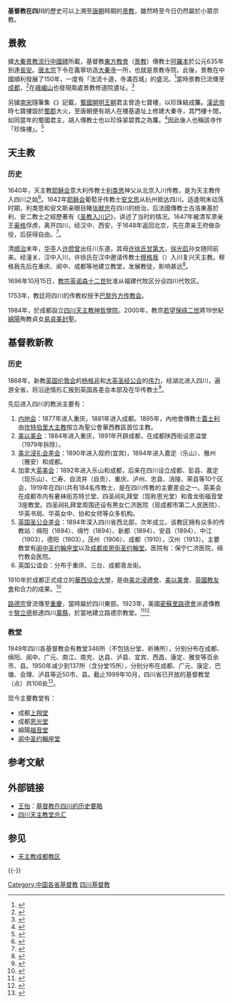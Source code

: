 {{multiple image
 | align = right
 | direction = vertical
 | width = 250
 | image1 = 平安桥主教座堂.JPG
 | caption1 = [[平安橋主教座堂|成都聖母無染原罪主教座堂]]{{small|（[[中國天主教|天主教]]）}}
 | image2 = St John's Cathedral, Paoning.jpg
 | caption2 = [[閬中聖約翰座堂|閬中聖約翰主教座堂]]{{small|（[[中華聖公會|聖公會]]）}}
}}

'''基督教在四川'''的歷史可以上溯至[[唐朝|唐朝]]時期的[[景教|景教]]，雖然時至今日仍然屬於小眾宗教。

==景教==
據[[大秦景教流行中國碑|大秦景教流行中國碑]]所載，基督教[[東方教會|東方教會]]（[[景教|景教]]）傳教士[[阿羅本|阿羅本]]於公元635年到達[[長安|長安]]。[[唐太宗|唐太宗]]下令在義寧坊造[[大秦寺|大秦寺]]一所，也就是景教寺院。此後，景教在中國順利發展了150年，一度有「法流十道，寺滿百城」的盛況。<ref>{{cite book |author=吳昶興 |date=2015年5月29日 |title=《眞常之道：唐代基督教歷史與文獻研究》 |series=基督教學術叢書/論著系列 |volume=11 |url=https://books.google.com/books?id=x70uDwAAQBAJ&pg=PA268&lpg=PA268&dq=%E6%B3%95%E6%B5%81%E5%8D%81%E9%81%93+%E5%AF%BA%E6%BB%BF%E7%99%BE%E5%9F%8E&source=bl&ots=L69t0owxNT&sig=0-QTxE13qqJ0Ze0WEStDu4iIayc&hl=en&sa=X&ved=0ahUKEwjzxO-CkfXbAhVH1xQKHaaxBBgQ6AEIRzAF#v=onepage&q=%E6%B3%95%E6%B5%81%E5%8D%81%E9%81%93%20%E5%AF%BA%E6%BB%BF%E7%99%BE%E5%9F%8E&f=false |location=新北市 |publisher=台灣基督教文藝出版社 |page={{p.|268}} |isbn=978-986-61-3129-5 |access-date=2021年6月10日 |archive-date=2020年3月27日 |archive-url=https://web.archive.org/web/20200327193609/https://books.google.com/books?id=x70uDwAAQBAJ&pg=PA268&lpg=PA268&dq=%E6%B3%95%E6%B5%81%E5%8D%81%E9%81%93%2B%E5%AF%BA%E6%BB%BF%E7%99%BE%E5%9F%8E&source=bl&ots=L69t0owxNT&sig=0-QTxE13qqJ0Ze0WEStDu4iIayc&hl=en&sa=X&ved=0ahUKEwjzxO-CkfXbAhVH1xQKHaaxBBgQ6AEIRzAF#v=onepage&q=%E6%B3%95%E6%B5%81%E5%8D%81%E9%81%93%20%E5%AF%BA%E6%BB%BF%E7%99%BE%E5%9F%8E&f=false |dead-url=no }}</ref>當時景教已流傳至[[成都|成都]]，<ref>{{cite book |editor-last1=Li |editor-first1=Tang |editor-last2=Winkler |editor-first2=Dietmar W. |date=2016 |title=''Winds of Jingjiao'' |url=https://books.google.com/books?id=oI2CDQAAQBAJ&q=nestorian+church+in+chengdu&pg=PA261 |language=en |series="orientalia – patristica – oecumenica" series ({{vol.|9}}) |location=Münster |publisher=LIT Verlag |page={{p.|261}} |isbn=9783643907547 |access-date=2021-06-10 |archive-date=2021-06-16 |archive-url=https://web.archive.org/web/20210616115725/https://books.google.com/books?id=oI2CDQAAQBAJ&q=nestorian+church+in+chengdu&pg=PA261 |dead-url=no }}</ref>在[[峨嵋山|峨嵋山]]也發現兩處景教修道院遺址。<ref>{{cite book |last=Baumer |first=Christoph |date=2016 |title=''The Church of the East: An Illustrated History of Assyrian Christianity'' |url=https://books.google.com/books?id=CSXXjwEACAAJ |language=en |location=London |publisher=I. B. Tauris |page={{p.|183}} |isbn=978-1-78453-683-1 |edition=New Edition |access-date=2021-06-10 |archive-date=2021-06-17 |archive-url=https://web.archive.org/web/20210617100317/https://books.google.com/books?id=CSXXjwEACAAJ |dead-url=no }}</ref>

另據[[南宋|南宋]]隨筆集《{{link-de|能改齋漫錄|Nenggai zhai manlu}}》記載，[[古蜀|蜀國]][[開明_(蜀國)|開明王朝]]君主曾造七寶樓，以珍珠結成簾。[[漢武帝|漢武帝]]時七寶樓毀於[[蜀郡|蜀郡]]大火，至唐朝便有胡人在樓基遺址上修建大秦寺，其門樓十間，如同當年的蜀國君主，胡人傳教士也以珍珠翠碧貫之為簾。<ref>{{cite book |author=吳曾 |date=1843 |title=《能改齋漫錄》 |url=https://books.google.com/books?id=A3UqAAAAYAAJ&pg=PP833&lpg=PP833&dq=%E8%B6%99%E6%B8%85%E7%8D%BB+%E8%9C%80%E9%83%A1%E6%95%85%E4%BA%8B&source=bl&ots=QitM9-aN2p&sig=ACfU3U3SwWWa31FUN_af6Mvj9IugpjIIMQ&hl=en&sa=X&ved=2ahUKEwjMvpKd9IXxAhWD3YUKHRSWB-oQ6AEwBnoECBEQAw#v=onepage&q=%E8%B6%99%E6%B8%85%E7%8D%BB%20%E8%9C%80%E9%83%A1%E6%95%85%E4%BA%8B&f=false |access-date=2021-06-10 |archive-date=2021-06-07 |archive-url=https://web.archive.org/web/20210607171922/https://books.google.com/books?id=A3UqAAAAYAAJ&pg=PP833&lpg=PP833&dq=%E8%B6%99%E6%B8%85%E7%8D%BB+%E8%9C%80%E9%83%A1%E6%95%85%E4%BA%8B&source=bl&ots=QitM9-aN2p&sig=ACfU3U3SwWWa31FUN_af6Mvj9IugpjIIMQ&hl=en&sa=X&ved=2ahUKEwjMvpKd9IXxAhWD3YUKHRSWB-oQ6AEwBnoECBEQAw#v=onepage&q=%E8%B6%99%E6%B8%85%E7%8D%BB%20%E8%9C%80%E9%83%A1%E6%95%85%E4%BA%8B&f=false |dead-url=no }}</ref>因此後人也稱該寺作「珍珠樓」。<ref>{{cite book |author=黃彼得 |date=2006-05-01 |title=《認識基督教史略: 二千年教會史簡介》 |url=https://books.google.com/books?id=Ies3AwAAQBAJ&pg=PA216&lpg=PA216&dq=%E6%88%90%E9%83%BD%E6%99%AF%E6%95%99%E7%8F%8D%E7%8F%A0%E6%A8%93&source=bl&ots=vLq0ap_bXn&sig=ACfU3U3cn57hXUHD0jAqSjhnhUEQSNhjEg&hl=en&sa=X&ved=2ahUKEwigs4DhiYbxAhUTa8AKHbSFDWcQ6AEwDnoECCYQAw#v=onepage&q=%E6%88%90%E9%83%BD%E6%99%AF%E6%95%99%E7%8F%8D%E7%8F%A0%E6%A8%93&f=false |location=香港 |publisher=金燈臺出版社 |page={{p.|216}} |isbn=9789627597469 |access-date=2021-06-10 |archive-date=2021-06-19 |archive-url=https://web.archive.org/web/20210619040102/https://books.google.com/books?id=Ies3AwAAQBAJ&pg=PA216&lpg=PA216&dq=%E6%88%90%E9%83%BD%E6%99%AF%E6%95%99%E7%8F%8D%E7%8F%A0%E6%A8%93&source=bl&ots=vLq0ap_bXn&sig=ACfU3U3cn57hXUHD0jAqSjhnhUEQSNhjEg&hl=en&sa=X&ved=2ahUKEwigs4DhiYbxAhUTa8AKHbSFDWcQ6AEwDnoECCYQAw#v=onepage&q=%E6%88%90%E9%83%BD%E6%99%AF%E6%95%99%E7%8F%8D%E7%8F%A0%E6%A8%93&f=false |dead-url=no }}</ref>

==天主教==
{{中國天主教}}
===历史===
1640年，天主教[[耶稣会|耶稣会]]意大利传教士[[利类思|利类思]]神父从北京入川传教，是为天主教传入四川之始<ref>{{Cite web |url=http://www.scsti.ac.cn/sc/ds1.html |title=四川大事记 |accessdate=2009-03-01 |archive-date=2007-08-08 |archive-url=https://web.archive.org/web/20070808004300/http://www.scsti.ac.cn/sc/ds1.html |dead-url=yes }}</ref>。1642年[[耶稣会|耶稣会]]葡萄牙传教士[[安文思|安文思]]从杭州抵达四川。适逢明末动荡时期，利类思和安文斯亲眼目睹[[张献忠|张献忠]]在四川的统治，后法國傳教士古洛東基於利、安二教士之經歷著有《[[圣教入川记|圣教入川记]]》，讲述了当时的情况。1647年被清军肃亲王[[豪格|豪格]]俘虏，离开四川，经汉中、西安，于1648年返回北京，先在肃亲王府做杂役，后获得自由。<ref>{{Cite web |url=http://archives.catholic.org.hk/books/author/luigi.htm |title=利類思生平 |accessdate=2009-03-01 |archive-date=2009-05-03 |archive-url=https://web.archive.org/web/20090503080110/http://archives.catholic.org.hk/books/author/luigi.htm |dead-url=no }}</ref>。

清[[顺治|顺治]]末年，[[华亭|华亭]]人[[许缵曾|许缵曾]]出任川东道，其母[[許徐甘第大|许徐氏甘第大]]，[[徐光启|徐光启]]孙女随同前来。经潼关、汉中入川，许徐氏在汉中邀请传教士[[穆格我|穆格我]]（{{lang|en|Claudius Motel}}）入川复兴天主教。穆格我先后在重庆、阆中、成都等地建立教堂，发展教徒，影响甚远<ref>{{Cite web |url=http://www.daoism.cn/up/zjxyj/2000/1/tzr.htm |title=秦和平：清代中叶四川官绅士民对天主教认识之认识 |accessdate=2009-03-01 |archive-date=2010-12-05 |archive-url=https://web.archive.org/web/20101205135857/http://www.daoism.cn/up/zjxyj/2000/1/tzr.htm |dead-url=yes }}</ref>。

1696年10月15日，[[教宗|教宗]][[英诺森十二世|英诺森十二世]]批准从福建代牧区分设四川代牧区。

1753年，教廷将四川的传教权授予[[巴黎外方传教会|巴黎外方传教会]]。

1984年，於成都設立[[四川天主教神哲學院|四川天主教神哲學院]]。2000年，教宗[[若望保祿二世|若望保祿二世]]將19世紀[[綿陽|綿陽]]殉教貞女[[易貞美|易貞美]][[封聖|封聖]]。

==基督教新教==
===历史===
1868年，新教[[英国伦敦会|英国伦敦会]]的[[杨格非|杨格非]]和[[大英圣经公会|大英圣经公会]]的[[偉烈亞力|伟力]]，经湖北进入四川，遍游全省，将沿途情形汇报到英国各差会本部及在华传教士<ref>{{Cite web |url=http://www.observechina.net/info/ArtShow.asp?ID=45087 |title=王怡：基督教在四川的历史要略 |access-date=2009-03-01 |archive-url=https://web.archive.org/web/20090103234421/http://www.observechina.net/info/ArtShow.asp?ID=45087 |archive-date=2009-01-03 |dead-url=yes }}</ref>。

先后进入四川的教派主要有：
#[[内地会|内地会]]：1877年进入重庆，1881年进入成都。1895年，內地會傳教士[[蓋士利|蓋士利]]由[[坎特伯里大主教|坎特伯里大主教]]按立為聖公會華西教區首位主教。
#[[美以美会|美以美会]]：1884年进入重庆，1891年开辟成都，在成都陕西街设恩溢堂（1979年拆除）。
#[[美北浸礼会差会|美北浸礼会差会]]：1890年进入叙府(宜宾)，1894年进入嘉定（乐山）、雅州（雅安）和成都。
#加拿大[[英美会|英美会]]：1892年进入乐山和成都，后来在四川设立成都、彭县、嘉定（现乐山）、仁寿、自流井（自贡）、重庆、泸州、忠县、涪陵、荣县等10个区会，1919年在四川共有184名传教士，是在四川传教的主要差会之一。英美会在成都市内有暑袜街苏特兰堂、四圣祠礼拜堂（现称恩光堂）和青龙街福音堂3座教堂。四圣祠礼拜堂周围还设有男女仁济医院（现成都市第二人民医院）、华英书局、华英女中、协和女师等众多机构。
#[[英国圣公会差会_(1799年建立)|英国圣公会差会]]：1894年深入四川省西北部，次年成立{{link-en|聖公會華西教區|Diocese of Western China|華西教區}}。该教区拥有众多的传教站：绵阳（1894）、绵竹（1894）、新都（1894）、安县（1894）、中江（1903），德阳（1903），茂州（1906）、成都（1910），汉州（1913）。主要教堂有[[阆中圣约翰座堂|阆中圣约翰座堂]]以及[[上翔堂|成都皮房街圣约翰堂]]。医院有：保宁仁济医院，绵竹教会医院。
#英国公谊会：分布于重庆、三台、成都青龙街。

1910年於成都正式成立的[[華西協合大學|華西協合大學]]，是由[[美北浸禮會|美北浸禮會]]、[[美以美會|美以美會]]、[[英國教友會|英國教友會]]和{{link-en|加拿大衛理公會|Methodist Church, Canada}}合力的成果。<ref>{{cite web |url=https://library.vicu.utoronto.ca/exhibitions/vic_in_china/sections/mission_work_education/west_china_union_university.html |title=West China Union University |author=<!--Not stated--> |date=<!--Not stated--> |website=library.vicu.utoronto.ca |language=en |access-date=2021-06-10 |archive-date=2020-11-04 |archive-url=https://web.archive.org/web/20201104115036/http://library.vicu.utoronto.ca/exhibitions/vic_in_china/sections/mission_work_education/west_china_union_university.html |dead-url=no }}</ref>

[[信義宗|路德宗]]曾流傳至[[重慶|重慶]]，當時屬於四川東部。1923年，美國[[密蘇里路德會|密蘇里路德會]]派遣傳教士[[黎立德|黎立德]]抵達四川[[萬縣|萬縣]]，於當地建立路德宗教堂{{link-en|聖十字堂 (萬州區)|Holy Cross Church, Wanzhou|聖十字堂}}。<ref>{{cite web |url=https://gospeltimes.cn/portal/article/index/id/36600 |title=重庆市万州区基督教圣十字堂的百年历史 |author=戴约坦 |date=2016-09-28 |website=gospeltimes.cn |access-date=2021-06-10 |archive-date=2021-06-02 |archive-url=https://web.archive.org/web/20210602214602/https://gospeltimes.cn/portal/article/index/id/36600 |dead-url=no }}</ref><ref>{{cite web |url=http://www.cqagape.com/communion/article?id=4042 |title=圣爱堂摄影团契第八期教堂专题摄影——万州区基督教圣十字堂 |author=<!--Not stated--> |date=2020-12-19 |website=cqagape.com |access-date=2021-06-10 |archive-date=2021-06-02 |archive-url=https://web.archive.org/web/20210602214119/http://www.cqagape.com/communion/article?id=4042 |dead-url=no }}</ref>

===教堂===
1949年四川各基督教会有教堂346所（不包括分堂、祈祷所），分别分布在成都、绵阳、阆中、广元、南江、南充、达县、泸县、宜宾、西昌、康定、雅安等百余市、县。1950年减少到137所（含分堂15所），分别分布在成都、广元、康定、巴塘、会理、泸县等近50市、县。截止1999年10月，四川省已开放的基督教堂（点）共106处<ref>{{Cite web |url=http://www.bscul.com/BOYIX/ChannelBOYIX/bashu/open.html.aspx?id=2775 |title=巴蜀文化网 |accessdate=2009-03-01 |archive-date=2009-11-21 |archive-url=https://web.archive.org/web/20091121144522/http://www.bscul.com/boyix/channelboyix/bashu/open.html.aspx?id=2775 |dead-url=yes }}</ref>。

现今主要教堂有：
* 成都[[上翔堂|上翔堂]]
* 成都[[四圣祠礼拜堂|恩光堂]]
* 綿陽[[福音堂_(綿陽)|福音堂]]
* [[阆中圣约翰座堂|阆中圣约翰座堂]]

== 参考文献 ==
{{Reflist|2}}

== 外部链接 ==
* [[王怡_(作家)|王怡]]：[https://web.archive.org/web/20090103234421/http://www.observechina.net/info/ArtShow.asp?ID=45087 基督教在四川的历史要略]
* [http://www.douban.com/event/10117420/discussion/1253655/ 四川天主教堂总汇]{{Wayback|url=http://www.douban.com/event/10117420/discussion/1253655/ |date=20150604012148 }}

== 参见 ==
* [[天主教成都教区|天主教成都教区]]

{{-}}
{{中国各省|基督教}}

[[Category:中国各省基督教|Category:中国各省基督教]]
[[Category:四川基督教|]]